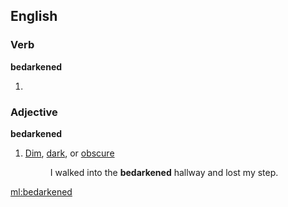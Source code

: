 ==English==

===Verb===
'''bedarkened'''

# {{past of|[[bedarken]]}}

===Adjective===
'''bedarkened'''

# [[dim|Dim]], [[dark]], or [[obscure]]
#: I walked into the '''bedarkened''' hallway and lost my step.

[[ml:bedarkened]]